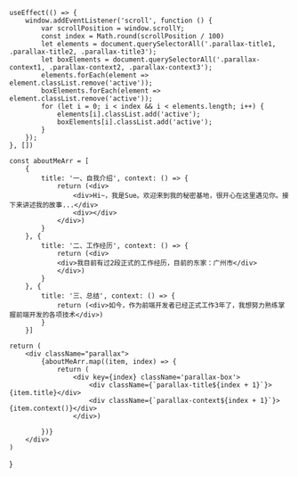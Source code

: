 

    useEffect(() => {
        window.addEventListener('scroll', function () {
            var scrollPosition = window.scrollY;
            const index = Math.round(scrollPosition / 100)
            let elements = document.querySelectorAll('.parallax-title1, .parallax-title2, .parallax-title3');
            let boxElements = document.querySelectorAll('.parallax-context1, .parallax-context2, .parallax-context3');
            elements.forEach(element => element.classList.remove('active'));
            boxElements.forEach(element => element.classList.remove('active'));
            for (let i = 0; i < index && i < elements.length; i++) {
                elements[i].classList.add('active');
                boxElements[i].classList.add('active');
            }
        });
    }, [])

    const aboutMeArr = [
        {
            title: '一、自我介绍', context: () => {
                return (<div>
                    <div>Hi~，我是Sue。欢迎来到我的秘密基地，很开心在这里遇见你。接下来讲述我的故事...</div>
                    <div></div>
                </div>)
            }
        }, {
            title: '二、工作经历', context: () => {
                return (<div>
                <div>我目前有过2段正式的工作经历，目前的东家：广州市</div>
                </div>)
            }
        }, {
            title: '三、总结', context: () => {
                return (<div>如今，作为前端开发者已经正式工作3年了，我想努力熟练掌握前端开发的各项技术</div>)
            }
        }]

    return (
        <div className="parallax">
            {aboutMeArr.map((item, index) => {
                return (
                    <div key={index} className='parallax-box'>
                        <div className={`parallax-title${index + 1}`}>{item.title}</div>
                        <div className={`parallax-context${index + 1}`}>{item.context()}</div>
                    </div>)

            })}
        </div>
    )
}